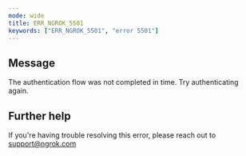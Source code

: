 ```yaml
---
mode: wide
title: ERR_NGROK_5501
keywords: ["ERR_NGROK_5501", "error 5501"]
---
```


## Message

The authentication flow was not completed in time. Try authenticating again.

## Further help

If you're having trouble resolving this error, please reach out to [support@ngrok.com](mailto:support@ngrok.com?subject=Help%20with%20ERR_NGROK_5501)
